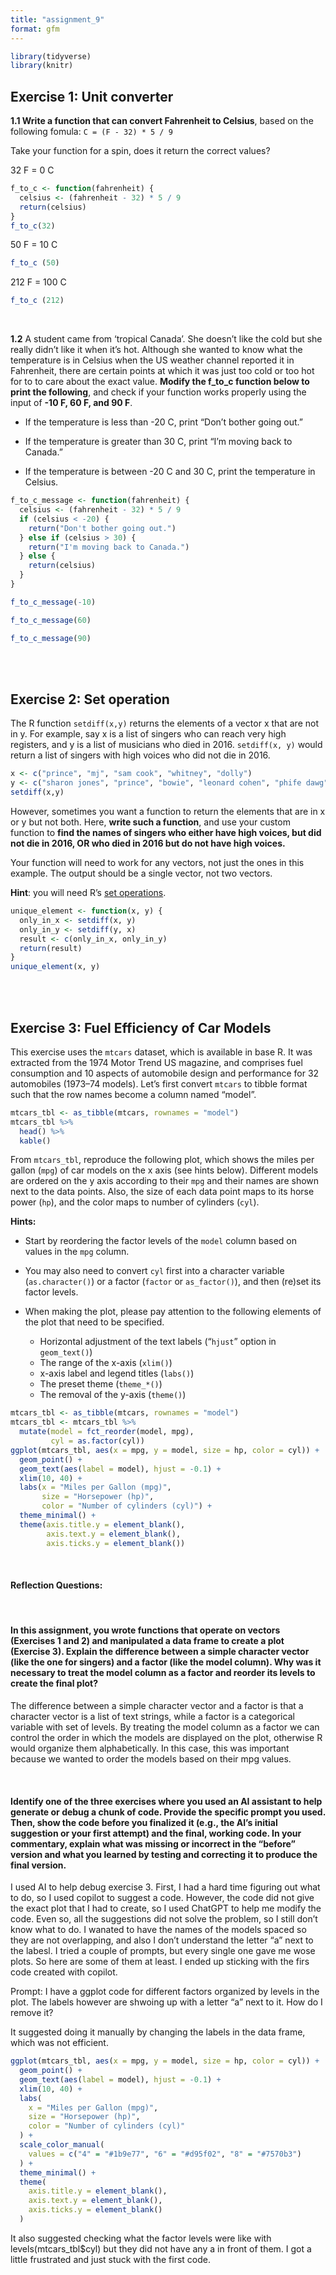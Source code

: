```yaml
---
title: "assignment_9"
format: gfm
---
```


```r
library(tidyverse)
library(knitr)
```

## Exercise 1: Unit converter

**1.1 Write a function that can convert Fahrenheit to Celsius**, based
on the following fomula: `C = (F - 32) * 5 / 9`

Take your function for a spin, does it return the correct values?

32 F = 0 C

```r
f_to_c <- function(fahrenheit) {
  celsius <- (fahrenheit - 32) * 5 / 9
  return(celsius)
}
f_to_c(32)
```
50 F = 10 C

```r
f_to_c (50)
```
212 F = 100 C

```r
f_to_c (212)
```

<br>

**1.2** A student came from ‘tropical Canada’. She doesn’t like the cold
but she really didn’t like it when it’s hot. Although she wanted to know
what the temperature is in Celsius when the US weather channel reported
it in Fahrenheit, there are certain points at which it was just too cold
or too hot for to to care about the exact value. **Modify the f_to_c
function below to print the following**, and check if your function
works properly using the input of **-10 F, 60 F, and 90 F**.

- If the temperature is less than -20 C, print “Don’t bother going out.”

- If the temperature is greater than 30 C, print “I’m moving back to
  Canada.”

- If the temperature is between -20 C and 30 C, print the temperature in
  Celsius.
  
```r
f_to_c_message <- function(fahrenheit) {
  celsius <- (fahrenheit - 32) * 5 / 9
  if (celsius < -20) {
    return("Don't bother going out.")
  } else if (celsius > 30) {
    return("I'm moving back to Canada.")
  } else {
    return(celsius)
  }
}
```

```r
f_to_c_message(-10)
```
```r
f_to_c_message(60)
```
```r
f_to_c_message(90)
```
<br> <br>

## Exercise 2: Set operation

The R function `setdiff(x,y)` returns the elements of a vector x that
are not in y. For example, say x is a list of singers who can reach very
high registers, and y is a list of musicians who died in 2016.
`setdiff(x, y)` would return a list of singers with high voices who did
not die in 2016.

```r
x <- c("prince", "mj", "sam cook", "whitney", "dolly")
y <- c("sharon jones", "prince", "bowie", "leonard cohen", "phife dawg")
setdiff(x,y)
```
However, sometimes you want a function to return the elements that are
in x or y but not both. Here, **write such a function**, and use your
custom function to **find the names of singers who either have high
voices, but did not die in 2016, OR who died in 2016 but do not have
high voices.**

Your function will need to work for any vectors, not just the ones in
this example. The output should be a single vector, not two vectors.

**Hint**: you will need R’s [set
operations](https://stat.ethz.ch/R-manual/R-devel/library/base/html/sets.html).

```r
unique_element <- function(x, y) {
  only_in_x <- setdiff(x, y)
  only_in_y <- setdiff(y, x)
  result <- c(only_in_x, only_in_y)
  return(result)
}
unique_element(x, y)
```
<br> <br>

## Exercise 3: Fuel Efficiency of Car Models

This exercise uses the `mtcars` dataset, which is available in base R.
It was extracted from the 1974 Motor Trend US magazine, and comprises
fuel consumption and 10 aspects of automobile design and performance for
32 automobiles (1973–74 models). Let’s first convert `mtcars` to tibble
format such that the row names become a column named “model”.

```r
mtcars_tbl <- as_tibble(mtcars, rownames = "model")
mtcars_tbl %>%
  head() %>%
  kable()
```

From `mtcars_tbl`, reproduce the following plot, which shows the miles
per gallon (`mpg`) of car models on the x axis (see hints below).
Different models are ordered on the y axis according to their `mpg` and
their names are shown next to the data points. Also, the size of each
data point maps to its horse power (`hp`), and the color maps to number
of cylinders (`cyl`).

**Hints:**

- Start by reordering the factor levels of the `model` column based on
  values in the `mpg` column.

- You may also need to convert `cyl` first into a character variable
  (`as.character()`) or a factor (`factor` or `as_factor()`), and then
  (re)set its factor levels.

- When making the plot, please pay attention to the following elements
  of the plot that need to be specified.

  - Horizontal adjustment of the text labels (“`hjust`” option in
    `geom_text()`)
  - The range of the x-axis (`xlim()`)
  - x-axis label and legend titles (`labs()`)
  - The preset theme (`theme_*()`)
  - The removal of the y-axis (`theme()`)
  
```r
mtcars_tbl <- as_tibble(mtcars, rownames = "model")
mtcars_tbl <- mtcars_tbl %>%
  mutate(model = fct_reorder(model, mpg),
         cyl = as.factor(cyl))
ggplot(mtcars_tbl, aes(x = mpg, y = model, size = hp, color = cyl)) +
  geom_point() +
  geom_text(aes(label = model), hjust = -0.1) +
  xlim(10, 40) +
  labs(x = "Miles per Gallon (mpg)",
       size = "Horsepower (hp)",
       color = "Number of cylinders (cyl)") +
  theme_minimal() +
  theme(axis.title.y = element_blank(),
        axis.text.y = element_blank(),
        axis.ticks.y = element_blank())
```


<br>

#### **Reflection Questions:**

<br>

#### In this assignment, you wrote functions that operate on vectors (Exercises 1 and 2) and manipulated a data frame to create a plot (Exercise 3). Explain the difference between a simple character vector (like the one for singers) and a factor (like the model column). Why was it necessary to treat the model column as a factor and reorder its levels to create the final plot?

The difference between a simple character vector and a factor is that a character vector is a list of text strings, while a factor is a categorical variable with set of levels.
By treating the model column as a factor we can control the order in which the models are displayed on the plot, otherwise R would organize them alphabetically. In this case, this was important because we wanted to order the models based on their mpg values.

<br>

#### Identify one of the three exercises where you used an AI assistant to help generate or debug a chunk of code. Provide the specific prompt you used. Then, show the code before you finalized it (e.g., the AI's initial suggestion or your first attempt) and the final, working code. In your commentary, explain what was missing or incorrect in the "before" version and what you learned by testing and correcting it to produce the final version.

I used AI to help debug exercise 3. First, I had a hard time figuring out what to do, so I used copilot to suggest a code. However, the code did not give the exact plot that I had to create, so I used ChatGPT to help me modify the code. Even so, all the suggestions did not solve the problem, so I still don't know what to do. I wanated to have the names of the models spaced so they are not overlapping, and also I don't understand the letter "a" next to the labesl. I tried a couple of prompts, but every single one gave me wose plots.
So here are some of them at least. I ended up sticking with the firs code created with copilot.

Prompt:
I have a ggplot code for different factors organized by levels in the plot. The labels however are shwoing up with a letter "a" next to it. How do I remove it?

It suggested doing it manually by changing the labels in the data frame, which was not efficient.

```r
ggplot(mtcars_tbl, aes(x = mpg, y = model, size = hp, color = cyl)) +
  geom_point() +
  geom_text(aes(label = model), hjust = -0.1) +
  xlim(10, 40) +
  labs(
    x = "Miles per Gallon (mpg)",
    size = "Horsepower (hp)",
    color = "Number of cylinders (cyl)"
  ) +
  scale_color_manual(
    values = c("4" = "#1b9e77", "6" = "#d95f02", "8" = "#7570b3")
  ) +
  theme_minimal() +
  theme(
    axis.title.y = element_blank(),
    axis.text.y = element_blank(),
    axis.ticks.y = element_blank()
  )

```
It also suggested checking what the factor levels were like with levels(mtcars_tbl$cyl)
but they did not have any a in front of them. I got a little frustrated and just stuck with the first code.

<br>